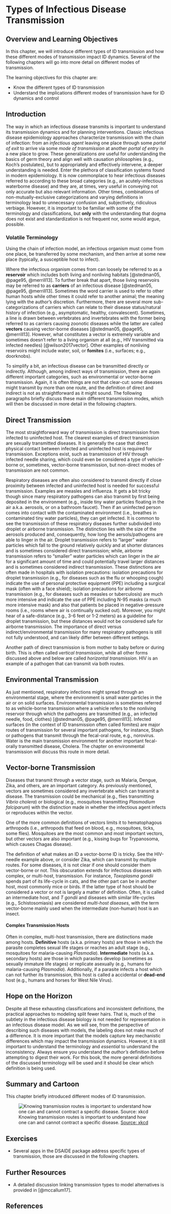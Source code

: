 # Types of Infectious Disease Transmission


## Overview and Learning Objectives
In this chapter, we will introduce different types of ID transmission and how these different modes of transmission impact ID dynamics. Several of the following chapters will go into more detail on different modes of transmission.

The learning objectives for this chapter are:

* Know the different types of ID transmission
* Understand the implications different modes of transmission have for ID dynamics and control


## Introduction
The way in which an infectious disease transmits is important to understand its transmission dynamics and for planning interventions. Classic infectious disease epidemiology approaches characterize transmission with the chain of infection: from an *infectious agent* leaving one place through some *portal of exit* to arrive via some *mode of transmission* at another *portal of entry* in a new place to grow. These generalizations *are* useful for understanding the basics of germ theory and align well with causation philosophies (e.g., Koch's postulates), but to appropriately and effectively intervene, a deeper understanding is needed. Enter the plethora of classification systems found in modern epidemiology. It is now commonplace to hear infectious diseases referred to according to these broad categories (e.g., an acutely-infectious waterborne disease) and they are, at times, very useful in conveying not only accurate but also relevant information. Other times, combinations of non-mutually-exclusive categorizations and varying definitions in terminology lead to unnecessary confusion and, subjectively, ridiculous verbiage. However, it is important to be familiar with some of the terminology and classifications, but **only** with the understanding that dogma does not exist and standardization is not frequent nor, some would argue, possible. 

### Volatile Terminology

Using the chain of infection model, an infectious organism must come from one place, be transferred by some mechanism, and then arrive at some new place (typically, a susceptible host to infect). 

Where the infectious organism comes from can loosely be referred to as a **reservoir** which includes both living and nonliving habitats [@stedman05, @page95, @merrill13]. To further break that apart, those living reservoirs may be referred to as **carriers** of an infectious disease [@stedman05, @page95, @merrill13]. Sometimes the word carrier is used to refer to other human hosts while other times it could refer to another animal; the meaning lying with the author's discretion. Furthermore, there are several more sub-categorizations of carriers which can relate to their disease status/natural history of infection (e.g., asymptomatic, healthy, convalescent). Sometimes, a line is drawn between vertebrates and invertebrates with the former being referred to as carriers causing zoonotic diseases while the latter are called **vectors** causing vector-borne diseases [@stedman05, @page95, @merrill13]. However, what constitutes a vector is extremely variable and sometimes doesn't refer to a living organism at all (e.g., HIV transmitted via infected needles) [@wilson2017vector]. Other examples of nonliving reservoirs might include water, soil, or **fomites** (i.e., surfaces; e.g., doorknobs). 

To simplify a bit, an infectious disease can be transmitted directly or indirectly. Although, among indirect ways of transmission, there are again different important categories, such as environmental or vector-borne transmission. Again, it is often things are not that clear-cut: some diseases might transmit by more than one route, and the definition of direct and indirect is not as straightforward as it might sound. The following paragraphs briefly discuss these main different transmission modes, which will then be discussed in more detail in the following chapters.

## Direct Transmission
The most straightforward way of transmission is direct transmission from infected to uninfected host. The clearest examples of direct transmission are sexually transmitted diseases. It is generally the case that direct physical contact between infected and uninfected host is required for transmission. Exceptions exist, such as transmission of HIV through infected needle sharing, which could even be considered a type of vehicle-borne or, sometimes, vector-borne transmission, but non-direct modes of transmission are not common. 

Respiratory diseases are often also considered to transmit directly if close proximity between infected and uninfected host is needed for successful transmission. Examples are measles and influenza. It gets a bit tricky though since many respiratory pathogens can also transmit by first being deposited in the environment (e.g., inside tiny water particles floating in the air a.k.a. aerosols, or on a bathroom faucet). Then if an uninfected person comes into contact with the contaminated environment (i.e., breathes in contaminated tiny water particles), they can get infected. It is common to see the transmission of these respiratory diseases further subdivided into droplet or airborne transmission. The distinction lies with the size of the aerosols produced and, consequently, how long the aersols/pathogens are able to linger in the air. Droplet transmission refers to "larger" water particles which fall to the ground relatively quickly and at shorter distances and is sometimes considered direct transmission; while, airborne transmission refers to "smaller" water particles which can linger in the air for a significant amount of time and could potentially travel larger distances and is sometimes considered indirect transmission. These distinctions are often made in hospitals with isolation precautions: isolation precautions for droplet transmission (e.g., for diseases such as the flu or whooping cough) indicate the use of personal protective equipment (PPE) including a surgical mask (often with a face shield); isolation precautions for airborne transmission (e.g., for diseases such as measles or tuberculosis) are much more intensive and indicate the use of PPE including N-95 masks (a much more intensive mask) and also that patients be placed in negative-pressure rooms (i.e., rooms where air is continually sucked out). Moreover, you might hear of a safe-distance (e.g., 3-6 feet or 1-2 meters) as a guideline for droplet transmission, but these distances would not be considered safe for airborne transmission. The importance of direct versus indirect/environmental transmission for many respiratory pathogens is still not fully understood, and can likely differ between different settings. 

Another path of direct transmission is from mother to baby before or during birth. This is often called _vertical transmission_, while all other forms discussed above and below are called _horizontal transmission_. HIV is an example of a pathogen that can transmit via both routes.  

## Environmental Transmission
As just mentioned, respiratory infections might spread through an environmental stage, where the environment is small water particles in the air or on solid surfaces. Environmental transmission is sometimes referred to as vehicle-borne transmission where a vehicle refers to the nonliving reservoir through which the pathogens are transmitted (e.g., an infected needle, food, clothes) [@stedman05, @page95, @merrill13]. Infected surfaces (in the context of ID transmission often called fomites) are major routes of transmission for several important pathogens, for instance, Staph or pathogens that transmit through the fecal-oral route, e.g., norovirus. Water is the main transmission environment for another important fecal-orally transmitted disease, Cholera. The chapter on environmental transmission will discuss this route in more detail.

## Vector-borne Transmission
Diseases that transmit through a vector stage, such as Malaria, Dengue, Zika, and others, are an important category. As previously mentioned, vectors are sometimes considered any invertebrate which can transmit a disease. The transmission could be mechanical (e.g., flies transmitting *Vibrio cholera*) or biological (e.g., mosquitoes transmitting *Plasmodium falciparum*) with the distinction made in whether the infectious agent infects or reproduces within the vector. 

One of the more common definitions of vectors limits it to hematophagous arthropods (i.e., arthropods that feed on blood, e.g., mosquitoes, ticks, some flies). Mosquitoes are the most common and most important vectors, but other vectors are also important (e.g., kissing bugs for Trypanosoma, which causes Chagas disease). 

The definition of what makes an ID a vector-borne ID is tricky. See the HIV-needle example above, or consider Zika, which can transmit by multiple routes. For some diseases, it is not clear if one should consider them vector-borne or not. This obscuration extends for infectious diseases with complex, or multi-host, transmission. For instance, _Toxoplasma gondii_ spends part of its life-cycle in cats, and the other part can be in another host, most commonly mice or birds. If the latter type of host should be considered a vector or not is largely a matter of definition. Often, it is called an intermediate host, and _T gondii_  and diseases with similar life-cycles (e.g., Schistosomiasis) are considered _multi-host diseases_, with the term vector-borne mainly used when the intermediate (non-human) host is an insect. 

#### Complex Transmission Hosts {#mynotebox}
Often in complex, multi-host transmission, there are distinctions made among hosts. **Definitive** hosts (a.k.a. primary hosts) are those in which the parasite completes sexual life stages or reaches an adult stage (e.g., mosquitoes for malaria-causing *Plasmodia*). **Intermediate** hosts (a.k.a. secondary hosts) are those in which parasites develop (sometimes as sexually immature life stages) or replicate asexually (e.g., humans for malaria-causing *Plasmodia*). Additionally, if a parasite infects a host which can not further its transmission, this host is called a accidental or **dead-end** host (e.g., humans and horses for West Nile Virus).


## Hope on the Horizon
Despite all these exhausting classifications and inconsistent definitions, the practical approaches to modeling split fewer hairs. That is, much of the subtlety in the infectious disease biology is not needed for representation in an infectious disease model. As we will see, from the perspective of describing such diseases with models, the labeling does not make much of a difference. It is more important that the models capture key mechanistic differences which may impact the transmission dynamics. However, it is still important to understand the terminology and *essential* to understand the inconsistency. Always ensure you understand the *author's* definition before attempting to digest their work. For this book, the more general definitions of the discussed terminology will be used and it should be clear which definition is being used. 

## Summary and Cartoon
This chapter briefly introduced different modes of ID transmission. 

![Knowing transmission routes is important to understand how one can and cannot contract a specific disease. [Source: xkcd](https://xkcd.com/574/)](./images/xkcd-swine_flu.png)



## Exercises
* Several apps in the DSAIDE package address specific types of transmission, those are discussed in the following chapters.


## Further Resources
* A detailed discussion linking transmission types to model alternatives is provided in [@mccallum17].

## References

